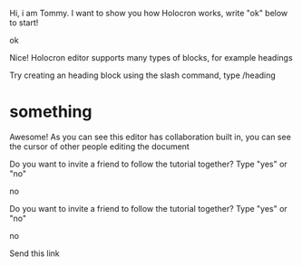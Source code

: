 Hi, i am Tommy. I want to show you how Holocron works, write "ok" below to start! 

ok

Nice! Holocron editor supports many types of blocks, for example headings 

Try creating an heading block using the slash command, type /heading 

# something

Awesome! As you can see this editor has collaboration built in, you can see the cursor of other people editing the document 

Do you want to invite a friend to follow the tutorial together? Type "yes" or "no" 

no

Do you want to invite a friend to follow the tutorial together? Type "yes" or "no" 

no

Send this link 